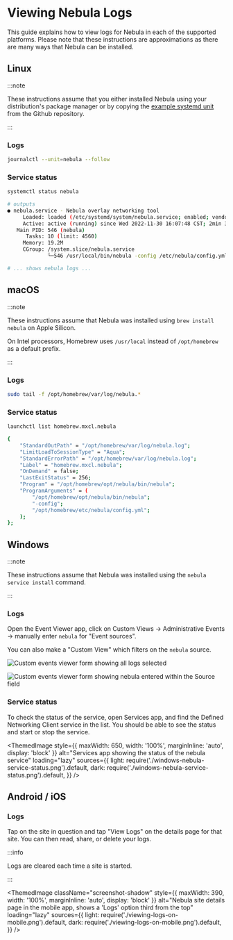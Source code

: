 
# Viewing Nebula Logs

This guide explains how to view logs for Nebula in each of the supported platforms. Please note that these instructions are approximations as there are many ways that Nebula can be installed.

## Linux

:::note

These instructions assume that you either installed Nebula using your distribution's package manager or by copying the [example systemd unit](https://github.com/slackhq/nebula/blob/master/examples/service_scripts/nebula.service) from the Github repository.

:::

### Logs

```bash
journalctl --unit=nebula --follow
```

### Service status

```bash
systemctl status nebula
```

```bash
# outputs
● nebula.service - Nebula overlay networking tool
     Loaded: loaded (/etc/systemd/system/nebula.service; enabled; vendor preset: enabled)
     Active: active (running) since Wed 2022-11-30 16:07:48 CST; 2min 3s ago
   Main PID: 546 (nebula)
      Tasks: 10 (limit: 4560)
     Memory: 19.2M
     CGroup: /system.slice/nebula.service
             └─546 /usr/local/bin/nebula -config /etc/nebula/config.yml

# ... shows nebula logs ...
```

## macOS

:::note

These instructions assume that Nebula was installed using `brew install nebula` on Apple Silicon.

On Intel processors, Homebrew uses `/usr/local` instead of `/opt/homebrew` as a default prefix.

:::

### Logs

```bash
sudo tail -f /opt/homebrew/var/log/nebula.*
```

### Service status

```bash
launchctl list homebrew.mxcl.nebula
```

```bash
{
	"StandardOutPath" = "/opt/homebrew/var/log/nebula.log";
	"LimitLoadToSessionType" = "Aqua";
	"StandardErrorPath" = "/opt/homebrew/var/log/nebula.log";
	"Label" = "homebrew.mxcl.nebula";
	"OnDemand" = false;
	"LastExitStatus" = 256;
	"Program" = "/opt/homebrew/opt/nebula/bin/nebula";
	"ProgramArguments" = (
		"/opt/homebrew/opt/nebula/bin/nebula";
		"-config";
		"/opt/homebrew/etc/nebula/config.yml";
	);
};
```

## Windows

:::note

These instructions assume that Nebula was installed using the `nebula service install` command.

:::

### Logs

Open the Event Viewer app, click on Custom Views -> Administrative Events -> manually enter `nebula` for "Event sources".

You can also make a "Custom View" which filters on the `nebula` source.

![Custom events viewer form showing all logs selected](./making-a-custom-view-all-logs.png)

![Custom events viewer form showing `nebula` entered within the `Source` field](./making-a-custom-view-nebula-source.png)

### Service status

To check the status of the service, open Services app, and find the Defined Networking Client service in the list. You should be able to see the status and start or stop the service.

<ThemedImage
  style={{ maxWidth: 650, width: '100%', marginInline: 'auto', display: 'block' }}
  alt="Services app showing the status of the nebula service"
  loading="lazy"
  sources={{
    light: require('./windows-nebula-service-status.png').default,
    dark: require('./windows-nebula-service-status.png').default,
  }}
/>

## Android / iOS

### Logs

Tap on the site in question and tap "View Logs" on the details page for that site. You can then read, share, or delete your logs.

:::info

Logs are cleared each time a site is started.

:::

<ThemedImage
  className="screenshot-shadow"
  style={{ maxWidth: 390, width: '100%', marginInline: 'auto', display: 'block' }}
  alt="Nebula site details page in the mobile app, shows a 'Logs' option third from the top"
  loading="lazy"
  sources={{
    light: require('./viewing-logs-on-mobile.png').default,
    dark: require('./viewing-logs-on-mobile.png').default,
  }}
/>
